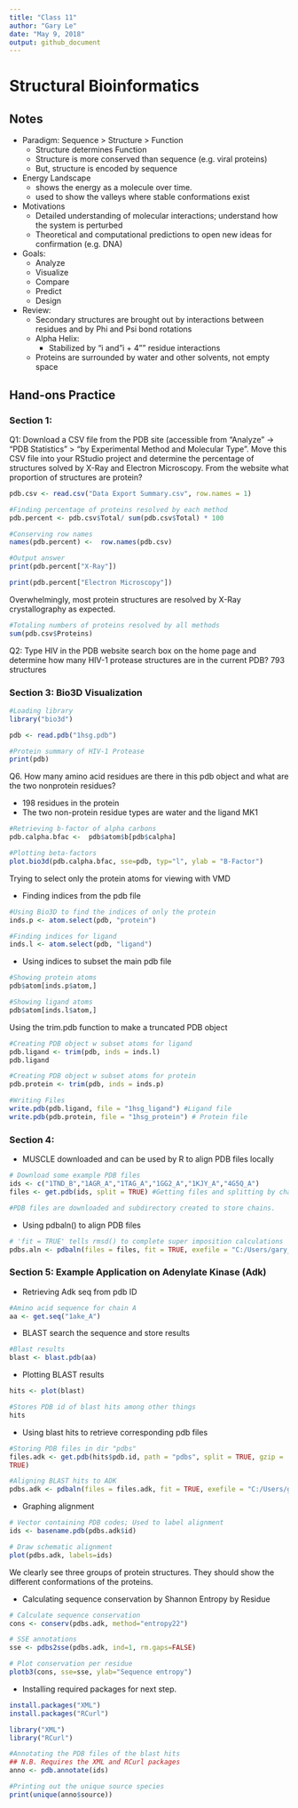 ```yaml
---
title: "Class 11"
author: "Gary Le"
date: "May 9, 2018"
output: github_document
---
```


# Structural Bioinformatics

## Notes

* Paradigm: Sequence > Structure > Function
    + Structure determines Function
    + Structure is more conserved than sequence (e.g. viral proteins)
    + But, structure is encoded by sequence

* Energy Landscape
    + shows the energy as a molecule over time.
    + used to show the valleys where stable conformations exist
  
* Motivations
    + Detailed understanding of molecular interactions; understand how the system is perturbed
    + Theoretical and computational predictions to open new ideas for confirmation (e.g. DNA)
  
* Goals:
    + Analyze
    + Visualize
    + Compare
    + Predict
    + Design
    
* Review:
    + Secondary structures are brought out by interactions between residues and by Phi and Psi bond rotations
    + Alpha Helix:
        + Stabilized by "i and "i + 4"" residue interactions 
    + Proteins are surrounded by water and other solvents, not empty space
    
## Hand-ons Practice

### Section 1:

Q1: Download a CSV file from the PDB site (accessible from “Analyze” -> “PDB Statistics” >
“by Experimental Method and Molecular Type”. Move this CSV file into your RStudio project
and determine the percentage of structures solved by X-Ray and Electron Microscopy. From
the website what proportion of structures are protein?

```r
pdb.csv <- read.csv("Data Export Summary.csv", row.names = 1)

#Finding percentage of proteins resolved by each method
pdb.percent <- pdb.csv$Total/ sum(pdb.csv$Total) * 100

#Conserving row names
names(pdb.percent) <-  row.names(pdb.csv)

#Output answer
print(pdb.percent["X-Ray"])

print(pdb.percent["Electron Microscopy"])

```
Overwhelmingly, most protein structures are resolved by X-Ray crystallography as expected.

```r
#Totaling numbers of proteins resolved by all methods
sum(pdb.csv$Proteins)
```


Q2: Type HIV in the PDB website search box on the home page and determine how many
HIV-1 protease structures are in the current PDB?
793 structures

### Section 3: Bio3D Visualization

```r
#Loading library
library("bio3d")
```

```r
pdb <- read.pdb("1hsg.pdb")

#Protein summary of HIV-1 Protease
print(pdb)
```
Q6. How many amino acid residues are there in this pdb object and what are the two nonprotein
residues?

* 198 residues in the protein
* The two non-protein residue types are water and the ligand MK1

```r
#Retrieving b-factor of alpha carbons
pdb.calpha.bfac <-  pdb$atom$b[pdb$calpha]

#Plotting beta-factors
plot.bio3d(pdb.calpha.bfac, sse=pdb, typ="l", ylab = "B-Factor")

```

Trying to select only the protein atoms for viewing with VMD

* Finding indices from the pdb file
```r
#Using Bio3D to find the indices of only the protein
inds.p <- atom.select(pdb, "protein")

#Finding indices for ligand
inds.l <- atom.select(pdb, "ligand")
```

* Using indices to subset the main pdb file
```r
#Showing protein atoms
pdb$atom[inds.p$atom,]
```

```r
#Showing ligand atoms
pdb$atom[inds.l$atom,]
```

Using the trim.pdb function to make a truncated PDB object
```r
#Creating PDB object w subset atoms for ligand
pdb.ligand <- trim(pdb, inds = inds.l)
pdb.ligand

#Creating PDB object w subset atoms for protein
pdb.protein <- trim(pdb, inds = inds.p)

#Writing Files
write.pdb(pdb.ligand, file = "1hsg_ligand") #Ligand file
write.pdb(pdb.protein, file = "1hsg_protein") # Protein file
```

### Section 4:

* MUSCLE downloaded and can be used by R to align PDB files locally

```r
# Download some example PDB files
ids <- c("1TND_B","1AGR_A","1TAG_A","1GG2_A","1KJY_A","4G5Q_A")
files <- get.pdb(ids, split = TRUE) #Getting files and splitting by chains

#PDB files are downloaded and subdirectory created to store chains.
```

* Using pdbaln() to align PDB files
```r
# 'fit = TRUE' tells rmsd() to complete super imposition calculations
pdbs.aln <- pdbaln(files = files, fit = TRUE, exefile = "C:/Users/gary_/Desktop/R_Bootcamp/bggn213_github/class11/muscle.exe")
```

### Section 5: Example Application on Adenylate Kinase (Adk)

* Retrieving Adk seq from pdb ID
```r
#Amino acid sequence for chain A
aa <- get.seq("1ake_A")
```

* BLAST search the sequence and store results
```r
#Blast results
blast <- blast.pdb(aa)

```

* Plotting BLAST results

```r
hits <- plot(blast)
```

```r
#Stores PDB id of blast hits among other things
hits
```

* Using blast hits to retrieve corresponding pdb files
```r
#Storing PDB files in dir "pdbs"
files.adk <- get.pdb(hits$pdb.id, path = "pdbs", split = TRUE, gzip =
TRUE)

#Aligning BLAST hits to ADK
pdbs.adk <- pdbaln(files = files.adk, fit = TRUE, exefile = "C:/Users/gary_/Desktop/R_Bootcamp/bggn213_github/class11/muscle.exe")
```

* Graphing alignment
```r
# Vector containing PDB codes; Used to label alignment
ids <- basename.pdb(pdbs.adk$id)

# Draw schematic alignment
plot(pdbs.adk, labels=ids)
```
We clearly see three groups of protein structures. They should show the different conformations of the proteins.

* Calculating sequence conservation by Shannon Entropy by Residue
```r
# Calculate sequence conservation
cons <- conserv(pdbs.adk, method="entropy22")

# SSE annotations
sse <- pdbs2sse(pdbs.adk, ind=1, rm.gaps=FALSE)

# Plot conservation per residue
plotb3(cons, sse=sse, ylab="Sequence entropy")
```

* Installing required packages for next step.
```r
install.packages("XML")
install.packages("RCurl")

library("XML")
library("RCurl")
```


```r
#Annotating the PDB files of the blast hits
## N.B. Requires the XML and RCurl packages
anno <- pdb.annotate(ids)

#Printing out the unique source species
print(unique(anno$source))
```


